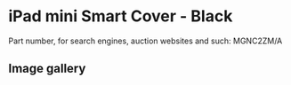 
# iPad mini Smart Cover - Black

Part number, for search engines, auction websites and such: MGNC2ZM/A

## Image gallery

<div style={{ width: "768px" }}>
  <GalleryComponent
    images={[
      {
        original: "/everysource/MGNC2.webp",
        thumbnail: "/everypreview/MGNC2.webp",
      },
      {
        original: "/everysource/MGNC2_AV1_GOLD.webp",
        thumbnail: "/everypreview/MGNC2_AV1_GOLD.webp",
      },
      {
        original: "/everysource/MGNC2_AV1_SILVER.webp",
        thumbnail: "/everypreview/MGNC2_AV1_SILVER.webp",
      },
      {
        original: "/everysource/MGNC2_AV1_SPACE_GRAY.webp",
        thumbnail: "/everypreview/MGNC2_AV1_SPACE_GRAY.webp",
      },
      {
        original: "/everysource/MGNC2_AV2.webp",
        thumbnail: "/everypreview/MGNC2_AV2.webp",
      },
      {
        original: "/everysource/MGNC2_AV3.webp",
        thumbnail: "/everypreview/MGNC2_AV3.webp",
      },
      {
        original: "/everysource/MGNC2_AV4.webp",
        thumbnail: "/everypreview/MGNC2_AV4.webp",
      },
      {
        original: "/everysource/MGNC2_AV5.webp",
        thumbnail: "/everypreview/MGNC2_AV5.webp",
      }
    ]}
  />
</div>
